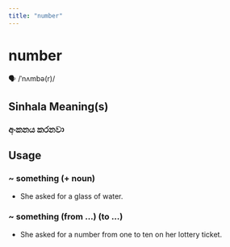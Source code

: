 ```yaml
---
title: "number"
---
```


# number

🗣️ /ˈnʌmbə(r)/

## Sinhala Meaning(s)

### අංකනය කරනවා

## Usage

### ~ something (+ noun)

- She asked for a glass of water.


### ~ something (from …) (to …)

- She asked for a number from one to ten on her lottery ticket.

